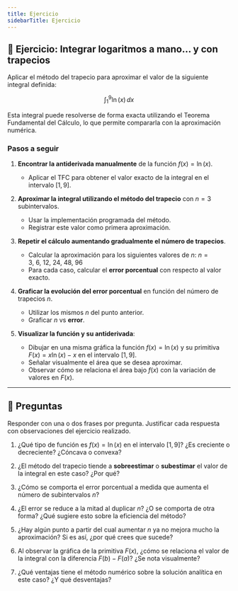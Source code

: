 ```yaml
---
title: Ejercicio
sidebarTitle: Ejercicio
---
```


<link
  rel="stylesheet"
  href="https://cdn.jsdelivr.net/npm/katex/dist/katex.css"
/>

## 🧪 Ejercicio: Integrar logaritmos a mano... y con trapecios

Aplicar el método del trapecio para aproximar el valor de la siguiente integral definida:

$$
\int_1^9 \ln(x)\,dx
$$

Esta integral puede resolverse de forma exacta utilizando el Teorema Fundamental del Cálculo, lo que permite compararla con la aproximación numérica.

### Pasos a seguir

1. **Encontrar la antiderivada manualmente** de la función $f(x) = \ln(x)$.
   - Aplicar el TFC para obtener el valor exacto de la integral en el intervalo $[1, 9]$.

2. **Aproximar la integral utilizando el método del trapecio** con $n = 3$ subintervalos.
   - Usar la implementación programada del método.
   - Registrar este valor como primera aproximación.

3. **Repetir el cálculo aumentando gradualmente el número de trapecios**.  
   - Calcular la aproximación para los siguientes valores de $n$:
     $n = 3,\ 6,\ 12,\ 24,\ 48,\ 96$
   - Para cada caso, calcular el **error porcentual** con respecto al valor exacto.

4. **Graficar la evolución del error porcentual** en función del número de trapecios $n$.
    - Utilizar los mismos $n$ del punto anterior.
    - Graficar $n$ vs **error**.

5. **Visualizar la función y su antiderivada**:
   - Dibujar en una misma gráfica la función $f(x) = \ln(x)$ y su primitiva $F(x) = x \ln(x) - x$ en el intervalo $[1, 9]$.
   - Señalar visualmente el área que se desea aproximar.
   - Observar cómo se relaciona el área bajo $f(x)$ con la variación de valores en $F(x)$.

---


## 🧠 Preguntas

Responder con una o dos frases por pregunta. Justificar cada respuesta con observaciones del ejercicio realizado.

1. ¿Qué tipo de función es $f(x) = \ln(x)$ en el intervalo $[1, 9]$? ¿Es creciente o decreciente? ¿Cóncava o convexa?

2. ¿El método del trapecio tiende a **sobreestimar** o **subestimar** el valor de la integral en este caso? ¿Por qué?

3. ¿Cómo se comporta el error porcentual a medida que aumenta el número de subintervalos $n$?

4. ¿El error se reduce a la mitad al duplicar $n$? ¿O se comporta de otra forma? ¿Qué sugiere esto sobre la eficiencia del método?

5. ¿Hay algún punto a partir del cual aumentar $n$ ya no mejora mucho la aproximación? Si es así, ¿por qué crees que sucede?

6. Al observar la gráfica de la primitiva $F(x)$, ¿cómo se relaciona el valor de la integral con la diferencia $F(b) - F(a)$? ¿Se nota visualmente?

7. ¿Qué ventajas tiene el método numérico sobre la solución analítica en este caso? ¿Y qué desventajas?
